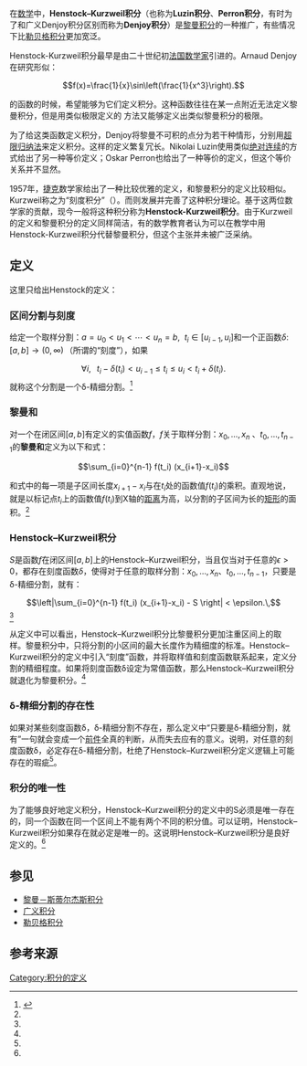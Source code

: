 {{NoteTA |G1=Math}}
在[[数学|数学]]中，'''Henstock–Kurzweil积分'''（也称为'''Luzin积分'''、'''Perron积分'''，有时为了和广义Denjoy积分区别而称为'''Denjoy积分'''）是[[黎曼积分|黎曼积分]]的一种推广，有些情况下比[[勒贝格积分|勒贝格积分]]更加宽泛。

Henstock-Kurzweil积分最早是由二十世纪初[[法国|法国]][[数学家|数学家]]{{le|Arnaud Denjoy}}引进的。Arnaud Denjoy在研究形似：

:<math>f(x)=\frac{1}{x}\sin\left(\frac{1}{x^3}\right).</math>

的函数的时候，希望能够为它们定义积分。这种函数往往在某一点附近无法定义黎曼积分，但是用类似极限定义的 {{math|ε {{minus}} δ}} 方法又能够定义出类似黎曼积分的极限。

为了给这类函数定义积分，Denjoy将黎曼不可积的点分为若干种情形，分别用[[超限归纳法|超限归纳法]]来定义积分。这样的定义繁复冗长。Nikolai Luzin使用类似[[绝对连续|绝对连续]]的方式给出了另一种等价定义；Oskar Perron也给出了一种等价的定义，但这个等价关系并不显然。

1957年，[[捷克|捷克]]数学家{{le|Jaroslav Kurzweil}}给出了一种比较优雅的定义，和黎曼积分的定义比较相似。Kurzweil称之为“刻度积分”（{{lang|en|Gauge Integral}}）。而{{le|Ralph Henstock}}则发展并完善了这种积分理论。基于这两位数学家的贡献，现今一般将这种积分称为'''Henstock-Kurzweil积分'''。由于Kurzweil的定义和黎曼积分的定义同样简洁，有的数学教育者认为可以在教学中用Henstock-Kurzweil积分代替黎曼积分，但这个主张并未被广泛采纳。

==定义==
这里只给出Henstock的定义：
===区间分割与刻度===
给定一个取样分割{{math|P}}：<math>a = u_0 < u_1 < \cdots < u_n = b, \ \ t_i \in [u_{i-1}, u_i]</math>和一个正函数<math>\delta \colon [a, b] \to (0, \infty)\,</math>（所谓的“刻度”），如果
::<math>\forall i, \, \ \ t_i-\delta(t_i)< u_{i-1} \leq t_i \leq u_i < t_i + \delta (t_i). </math> 
就称这个分割是一个δ-精细分割。<ref name="brg">{{cite book | first = Robert G. |last= Bartle | title = A Modern Theory of Integration | series = Graduate Studies in Mathematics |volume = 32 |publisher=American Mathematical Society | year=2001 | isbn=978-0-8218-0845-0 | language = en}}</ref>

===黎曼和===
对一个在闭区间<math>[a,b]</math>有定义的实值函数<math>f</math>，<math>f</math>关于取样分割{{math|P}}：<math>x_0,\ldots,x_n</math> 、<math>t_0,\ldots,t_{n-1}</math>的'''黎曼和'''定义为以下和式：

:<math>\sum_{i=0}^{n-1} f(t_i) (x_{i+1}-x_i)</math>

和式中的每一项是子区间长度<math>x_{i+1}-x_i</math>与在<math>t_i</math>处的函数值<math>f(t_i)</math>的乘积。直观地说，就是以标记点<math>t_i</math>上的函数值<math>f(t_i)</math>到X轴的[[距离|距离]]为高，以分割的子区间为长的[[矩形|矩形]]的面积。<ref name="brg"/>

===Henstock–Kurzweil积分===
<math>S</math>是函数<math>f</math>在闭区间<math>[a,b]</math>上的Henstock–Kurzweil积分，当且仅当对于任意的<math>\epsilon > 0</math>，都存在刻度函数<math>\delta</math>，使得对于任意的取样分割{{math|P}}：<math>x_0,\ldots,x_n</math>、<math>t_0,\ldots,t_{n-1}</math>，只要{{math|P}}是δ-精细分割，就有：
:<math>\left|\sum_{i=0}^{n-1} f(t_i) (x_{i+1}-x_i) - S \right| < \epsilon.\,</math><ref name="brg"/>

从定义中可以看出，Henstock–Kurzweil积分比黎曼积分更加注重区间上的取样。黎曼积分中，只将分割的小区间的最大长度作为精细度的标准。Henstock–Kurzweil积分的定义中引入“刻度”函数，并将取样值和刻度函数联系起来，定义分割的精细程度。如果将刻度函数δ设定为常值函数，那么Henstock–Kurzweil积分就退化为黎曼积分。<ref name="brg"/>

===δ-精细分割的存在性===
如果对某些刻度函数δ，δ-精细分割不存在，那么定义中“只要{{math|P}}是δ-精细分割，就有”一句就会变成一个[[前件|前件]]全真的判断，从而失去应有的意义。{{le|Cousin定理|Cousin's theorem}}说明，对任意的刻度函数δ，必定存在δ-精细分割，杜绝了Henstock–Kurzweil积分定义逻辑上可能存在的瑕疵<ref name="brg"/>。

===积分的唯一性===
为了能够良好地定义积分，Henstock–Kurzweil积分的定义中的S必须是唯一存在的，同一个函数在同一个区间上不能有两个不同的积分值。可以证明，Henstock–Kurzweil积分如果存在就必定是唯一的。这说明Henstock–Kurzweil积分是良好定义的。<ref name="brg"/>

==参见==
*[[黎曼－斯蒂尔杰斯积分|黎曼－斯蒂尔杰斯积分]]
*[[广义积分|广义积分]]
*[[勒贝格积分|勒贝格积分]]

==参考来源==
{{reflist}}

[[Category:积分的定义|Category:积分的定义]]